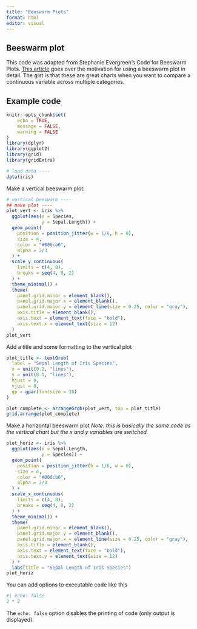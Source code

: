```yaml
---
title: "Beeswarm Plots"
format: html
editor: visual
---
```


## Beeswarm plot

This code was adapted from Stephanie Evergreen's Code for Beeswarm Plots. [This article](https://stephanieevergreen.com/ways-to-make-more-inclusive-data-viz/) goes over the motivation for using a beeswarm plot in detail. The gist is that these are great charts when you want to compare a continuous variable across multiple categories.

## Example code

```r
knitr::opts_chunk$set(
	echo = TRUE,
	message = FALSE,
	warning = FALSE
)
library(dplyr)
library(ggplot2)
library(grid)
library(gridExtra)

# load data ----
data(iris)
```

Make a vertical beeswarm plot:

```r
# vertical beeswarm ----
## make plot ----
plot_vert <- iris %>% 
  ggplot(aes(x = Species, 
             y = Sepal.Length)) +
  geom_point(
    position = position_jitter(w = 1/6, h = 0),
    size = 4, 
    color = "#006cb6", 
    alpha = 2/3
  ) +
  scale_y_continuous(
    limits = c(4, 8),
    breaks = seq(4, 8, 2)
  ) +
  theme_minimal() +
  theme(
    panel.grid.minor = element_blank(),
    panel.grid.major.x = element_blank(),
    panel.grid.major.y = element_line(size = 0.25, color = "gray"),
    axis.title = element_blank(),
    axis.text = element_text(face = "bold"),
    axis.text.x = element_text(size = 12)
  ) 
plot_vert
```

Add a title and some formatting to the vertical plot

```r
plot_title <- textGrob(
  label = "Sepal Length of Iris Species",
  x = unit(0.2, "lines"), 
  y = unit(0.1, "lines"), 
  hjust = 0, 
  vjust = 0, 
  gp = gpar(fontsize = 18)
)

plot_complete <- arrangeGrob(plot_vert, top = plot_title)
grid.arrange(plot_complete)
```

Make a horizontal beeswarm plot *Note: this is basically the same code as the vertical chart but the x and y variables are switched.*

```r
plot_horiz <- iris %>% 
  ggplot(aes(x = Sepal.Length, 
             y = Species)) +
  geom_point(
    position = position_jitter(h = 1/6, w = 0),
    size = 4, 
    color = "#006cb6", 
    alpha = 2/3
  ) +
  scale_x_continuous(
    limits = c(4, 8),
    breaks = seq(4, 8, 2)
  ) +
  theme_minimal() +
  theme(
    panel.grid.minor = element_blank(),
    panel.grid.major.y = element_blank(),
    panel.grid.major.x = element_line(size = 0.25, color = "gray"),
    axis.title = element_blank(),
    axis.text = element_text(face = "bold"),
    axis.text.y = element_text(size = 12)
  ) + 
  labs(title = "Sepal Length of Iris Species")
plot_horiz
```

You can add options to executable code like this

```r
#| echo: false
2 * 2
```

The `echo: false` option disables the printing of code (only output is displayed).
